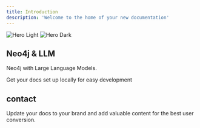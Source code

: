 ```yaml
---
title: Introduction
description: 'Welcome to the home of your new documentation'
---
```


<img
  className="block dark:hidden"
  src="/images/Eray%20Bartan-.png"
  alt="Hero Light"
/>
<img
  className="hidden dark:block"
  src="/images/Eray%20Bartan-.png"
  alt="Hero Dark"
/>

## Neo4j & LLM 

Neo4j with Large Language Models.

<CardGroup cols={2}>
  <Card
    title="Bodrum News Chatbot"
    icon="robot"
    href="https://neo4j-bodrum-haber.onrender.com/"
  >
    Get your docs set up locally for easy development
  </Card>
  <Card
    title="Bodrum Municipiality Chatbot"
    icon="person-digging"
    href="https://netigma-fenisleri-llm-chatbot-python.onrender.com/"
  >
  </Card>
  <Card
    title="Bodrum Academic Chatbot"
    icon="book"
    href="https://neo4j-chatbot-bodrum-tez.onrender.com/"
  >
  <Card
    title="Groq LPU Chatbot"
    icon="book"
    href="https://groq-gradio-render.onrender.com/groq/"
  >

  </Card>
</CardGroup>

## contact

Update your docs to your brand and add valuable content for the best user conversion.
